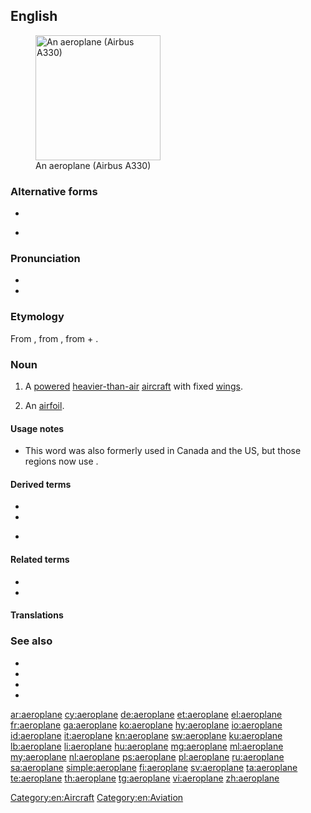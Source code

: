 {{also|aéroplane|aëroplane}}
==English==
[[Image:Egyptair.a330-200.su-gce.arp.jpg|thumb|right|200px|An aeroplane (Airbus A330)]]

===Alternative forms===
* {{l|en|aëroplane}}
* {{l|en|airplane}} {{qualifier|US|Canada}}

===Pronunciation===
* {{audio|en-uk-aeroplane.ogg|Audio (UK)|lang=en}}
* {{IPA|/ˈeə.ɹə.pleɪn/|lang=en}}

===Etymology===
From {{etyl|fr|en}} {{m|fr|aéroplane|}}, from {{etyl|grc|en}} {{m|grc|ἀερόπλανος||wandering in air}}, from {{m|grc|ἀήρ||air}} + {{m|grc|πλάνος||wandering}}.

===Noun===
{{en-noun}}

# {{lb|en|Australia|New Zealand|South Africa|British}} A [[powered]] [[heavier-than-air]] [[aircraft]] with fixed [[wing]]s.
# {{lb|en|aeronautics|archaic}} An [[airfoil]].

====Usage notes====
* This word was also formerly used in Canada and the US, but those regions now use {{m|en|airplane}}.

====Derived terms====
* {{l|en|aeroplaning}}
* {{l|en|plane}}
* {{l|en|hydroaeroplane}} {{qualifier|obsolete}}

====Related terms====
* {{l|en|aero-}}
* {{l|en|plane}}

====Translations====
{{trans-see|airplane}}

===See also===
* {{l|en|aircraft}}
* {{l|en|glider}}
* {{l|en|helicopter}}
* {{l|en|airplane}}

[[Category:en:Aircraft]]
[[Category:en:Aviation]]

[[ar:aeroplane]]
[[cy:aeroplane]]
[[de:aeroplane]]
[[et:aeroplane]]
[[el:aeroplane]]
[[fr:aeroplane]]
[[ga:aeroplane]]
[[ko:aeroplane]]
[[hy:aeroplane]]
[[io:aeroplane]]
[[id:aeroplane]]
[[it:aeroplane]]
[[kn:aeroplane]]
[[sw:aeroplane]]
[[ku:aeroplane]]
[[lb:aeroplane]]
[[li:aeroplane]]
[[hu:aeroplane]]
[[mg:aeroplane]]
[[ml:aeroplane]]
[[my:aeroplane]]
[[nl:aeroplane]]
[[ps:aeroplane]]
[[pl:aeroplane]]
[[ru:aeroplane]]
[[sa:aeroplane]]
[[simple:aeroplane]]
[[fi:aeroplane]]
[[sv:aeroplane]]
[[ta:aeroplane]]
[[te:aeroplane]]
[[th:aeroplane]]
[[tg:aeroplane]]
[[vi:aeroplane]]
[[zh:aeroplane]]